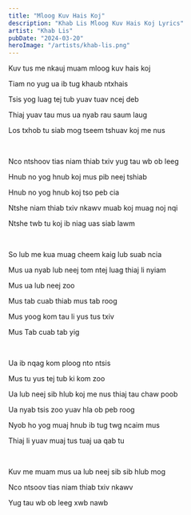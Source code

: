 ```yaml
---
title: "Mloog Kuv Hais Koj"
description: "Khab Lis Mloog Kuv Hais Koj Lyrics"
artist: "Khab Lis"
pubDate: "2024-03-20"
heroImage: "/artists/khab-lis.png"
---
```


Kuv tus me nkauj muam mloog kuv hais koj

Tiam no yug ua ib tug khaub ntxhais

Tsis yog luag tej tub yuav tuav ncej deb

Thiaj yuav tau mus ua nyab rau saum laug

Los txhob tu siab mog tseem tshuav koj me nus

<br />

Nco ntshoov tias niam thiab txiv yug tau wb ob leeg

Hnub no yog hnub koj mus pib neej tshiab

Hnub no yog hnub koj tso peb cia

Ntshe niam thiab txiv nkawv muab koj muag noj nqi

Ntshe twb tu koj ib niag uas siab lawm

<br />

So lub me kua muag cheem kaig lub suab ncia

Mus ua nyab lub neej tom ntej luag thiaj li nyiam

Mus ua lub neej zoo

Mus tab cuab thiab mus tab roog

Mus yoog kom tau li yus tus txiv

Mus Tab cuab tab yig

<br />

Ua ib nqag kom ploog nto ntsis

Mus tu yus tej tub ki kom zoo

Ua lub neej sib hlub koj me nus thiaj tau chaw poob

Ua nyab tsis zoo yuav hla ob peb roog

Nyob ho yog muaj hnub ib tug twg ncaim mus

Thiaj li yuav muaj tus tuaj ua qab tu

<br />

Kuv me muam mus ua lub neej sib sib hlub mog

Nco ntsoov tias niam thiab txiv nkawv

Yug tau wb ob leeg xwb nawb
